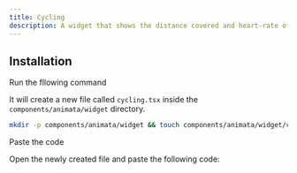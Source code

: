 ```yaml
---
title: Cycling
description: A widget that shows the distance covered and heart-rate of cyclist
---
```


<ComponentPreview name="widget-cycling--docs" />

## Installation

<Steps>
<Step>Run the fllowing command</Step>

It will create a new file called `cycling.tsx` inside the `components/animata/widget` directory.

```bash
mkdir -p components/animata/widget && touch components/animata/widget/cycling.tsx
```

<Step>Paste the code</Step>

Open the newly created file and paste the following code:

```jsx file=<rootDir>/animata/widget/cycling.tsx

```

</Steps>

